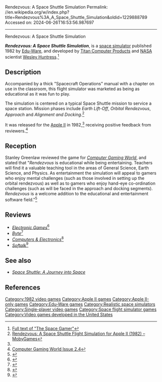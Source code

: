 Rendezvous: A Space Shuttle Simulation
Permalink: //en.wikipedia.org/w/index.php?title=Rendezvous%3A_A_Space_Shuttle_Simulation&oldid=1229888789
Accessed on: 2024-06-26T16:53:56.987697



------
Rendezvous: A Space Shuttle Simulation
{{Infobox video game
|title  = Shuttle
|image = Rendezvous - A Space Shuttle Simulation coverart.png
|developer = [[Titan Computer Products]], [[Wesley Huntress]]
|publisher = [[Edu-Ware]]
|released = 1982
|genre = [[Flight simulator]]
|modes = [[Single player]] 
|platforms = [[Apple II]]
}}

'''''Rendezvous: A Space Shuttle Simulation''''', is a [[space simulator]] published 1982 by [[Edu-Ware]], and developed by [[Titan Computer Products]] and [[NASA]] scientist [[Wesley Huntress]].<ref>[https://archive.org/stream/TheSpaceGamer/The%20Space%20Gamer%20050_djvu.txt Full text of "The Space Gamer"<!-- Bot generated title -->]</ref>

==Description==
Accompanied by a thick "Spacecraft Operations" manual with a chapter on use in the classroom, this flight simulator was marketed as being as educational as it was fun to play.

The simulation is centered on a typical Space Shuttle mission to service a space station. Mission phases include ''Earth Lift-Off'', ''Orbital Rendezvous'', ''Approach'' and ''Alignment and Docking''.<ref name=autogenerated1>[http://www.mobygames.com/game/apple2/rendezvous-a-space-shuttle-flight-simulation Rendezvous: A Space Shuttle Flight Simulation for Apple II (1982) – MobyGames<!-- Bot generated title -->]</ref>

It was released for the [[Apple II]] in 1982,<ref name=autogenerated1 /> receiving positive feedback from reviewers.<ref>[http://pdf.textfiles.com/zines/CGW/1982_0708_issue5.pdf Computer Gaming World Issue 2.4<!-- Bot generated title -->]</ref>

==Reception==
Stanley Greenlaw reviewed the game for ''[[Computer Gaming World]]'', and stated that "''Rendezvous'' is educational while being entertaining. Teachers will find it a valuable teaching tool in the areas of General Science, Earth Science, and Physics. As entertainment the simulation will appeal to gamers who enjoy mental challenges (such as those involved in setting up the orbital rendezvous) as well as to gamers who enjoy hand-eye co-ordination challenges (such as will be faced in the approach and docking segments). ''Rendezvous'' is a welcome addition to the educational and entertainment software field."<ref name="CGW5">{{cite magazine |last=Greenlaw |first=Stanley |title=Rendezvous: A Space Shuttle Simulator |magazine=Computer Gaming World |date=July–August 1982 |volume=1 |issue=5 |pages=7}}</ref>

==Reviews==
*''[[Electronic Games]]''<ref>{{cite web | url=https://archive.org/details/ElectronicGames/Electronic%20Games%20Issue%2013%20%28March%201983%29/page/n69/mode/2up | title=Electronic Games (1981 - 1985) }}</ref>
*''[[Byte (magazine)|Byte]]''<ref>{{cite web | url=https://archive.org/details/byte-magazine-1985-07/page/n289/mode/2up | title=Byte Magazine Volume 10 Number 07 - Computers and Space | date=July 1985 }}</ref>
*''[[Computers & Electronics]]''<ref>{{cite web | url=https://archive.org/details/ComputersElectronics/ComputersElectronics1983-12/page/n27/mode/2up | title=Computers & Electronics (27 issues) }}</ref>
*''[[Softalk]]''<ref>{{cite web | url=https://archive.org/details/softalkv2n11jul1982/page/n149/mode/2up | title=Softalk V2n11 Jul 1982 | date=July 1982 | publisher=Softalk }}</ref>

==See also==
* ''[[Space Shuttle: A Journey into Space]]''

==References==
{{Reflist}}

{{Space Shuttle}}

[[Category:1982 video games]]
[[Category:Apple II games]]
[[Category:Apple II-only games]]
[[Category:Edu-Ware games]]
[[Category:Realistic space simulators]]
[[Category:Single-player video games]]
[[Category:Space flight simulator games]]
[[Category:Video games developed in the United States]]
